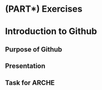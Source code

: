 # (PART\*) Exercises {-}

# Introduction to Github

## Purpose of Github

## Presentation


## Task for ARCHE
